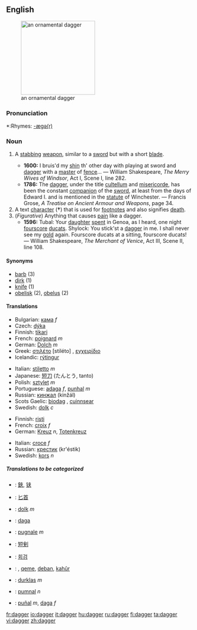 {{wikipedia}}
==English==
[[Image:Dagger_India_Louvre_MR13434.jpg|thumb|right|200px|an ornamental dagger]]
===Pronunciation===
*:Rhymes: [[Rhymes:English:-æɡə(r)|-æɡə(r)]]

===Noun===
{{en-noun}}
# {{cattag|Weapon}}  A [[stab]]bing [[weapon]], similar to a [[sword]] but with a short [[blade]].
#*'''1600:''' I bruis'd my [[shin]] th' other day with playing at sword and [[dagger]] with a [[master]] of [[fence]]... &mdash; William Shakespeare, ''The Merry Wives of Windsor'', Act I, Scene I, line 282.
#*'''1786:''' The [[dagger]], under the title [[cultellum]] and [[misericorde]], has been the constant [[companion]] of the [[sword]], at least from the days of Edward I. and is mentioned in the [[statute]] of Winchester. &mdash; Francis Grose, ''A Treatise on Ancient Armour and Weapons'', page 34.
#A text [[character]] ('''&dagger;''') that is used for [[footnote]]s and also signifies [[death]]. 
#(''Figurative'') Anything that causes [[pain]] like a dagger.  
#*'''1596:''' Tubal: Your [[daughter]] [[spent]] in Genoa, as I heard, one night [[fourscore]] [[ducat]]s. Shylock: You stick'st a [[dagger]] in me. I shall never see my [[gold]] again.  Fourscore ducats at a sitting, fourscore ducats! &mdash; William Shakespeare, ''The Merchant of Venice'', Act III, Scene II, line 108.

====Synonyms====
*[[barb]] (3)
*[[dirk]] (1)
*[[knife]] (1)
*[[obelisk]] (2), [[obelus]] (2)

====Translations====
{{trans-top|a stabbing weapon}}
*Bulgarian: [[кама]] ''f''
*Czech: [[dýka]] {{f}}
*Finnish: [[tikari]]
*French: [[poignard]] ''m''
*German: [[Dolch]] ''m''
*Greek: [[στιλέτο]] [stiléto] {{n}}, [[εγχειρίδιο]] {{n}}
*Icelandic: [[rýtingur]] {{m}}
{{trans-mid}}
*Italian: [[stiletto]] ''m''
*Japanese: [[短刀]] (たんとう, tanto)
*Polish: [[sztylet]] ''m''
*Portuguese: [[adaga]] ''f'', [[punhal]] ''m''
*Russian: [[кинжал]] (kinžál) {{m}}
*Scots Gaelic: [[biodag]] {{f}}, [[cuinnsear]] {{m}}
*Swedish: [[dolk]] ''c''
{{trans-bottom}}

{{trans-top|a text character}}
*Finnish: [[risti]]
*French: [[croix]] ''f''
*German: [[Kreuz]] ''n'', [[Totenkreuz]]
{{trans-mid}}
*Italian: [[croce]] ''f''
*Russian: [[крестик]] (kr'éstik) {{m}}
*Swedish: [[kors]] ''n''
{{trans-bottom}}

{{trans-top|anything that causes [[pain]] like a dagger}}
{{trans-mid}}
{{trans-bottom}}

=====Translations to be categorized=====
{{checktrans}}
{{top}}
*{{ttbc|CJK Characters}}: [[鋏]], [[铗]]
*{{ttbc|Chinese}}: [[匕首]]
*{{ttbc|Dutch}}: [[dolk]] ''m''
*{{ttbc|Interlingua}}: [[daga]]
*{{ttbc|Italian}}: [[pugnale]] ''m''
*{{ttbc|Japanese}}: [[短剣]]
{{mid}}
*{{ttbc|Korean}}: [[회검]]
*{{ttbc|Kurdish}}: {{trad|ku|xencer}} {{f}}, [[qeme]], [[deban]], [[kahûr]]
*{{ttbc|Lithuanian}}: [[durklas]] ''m''
*{{ttbc|Romanian}}: [[pumnal]] ''n''
*{{ttbc|Spanish}}: [[puñal]] ''m'', [[daga]] ''f''
{{bottom}}

[[fr:dagger]]
[[io:dagger]]
[[it:dagger]]
[[hu:dagger]]
[[ru:dagger]]
[[fi:dagger]]
[[ta:dagger]]
[[vi:dagger]]
[[zh:dagger]]